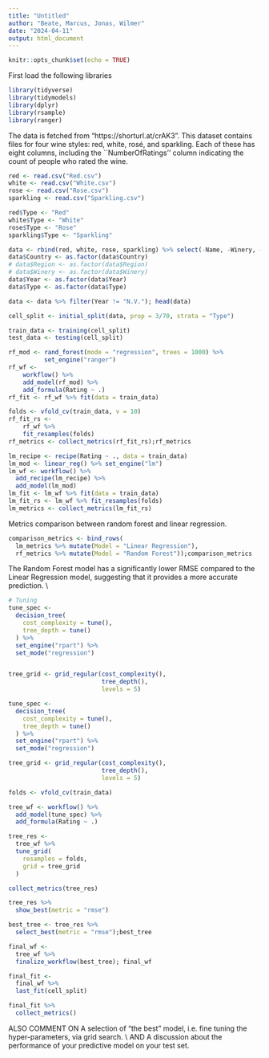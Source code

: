 ```yaml
---
title: "Untitled"
author: "Beate, Marcus, Jonas, Wilmer"
date: "2024-04-11"
output: html_document
---
```


```r
knitr::opts_chunk$set(echo = TRUE)
```
First load the following libraries
```r
library(tidyverse)
library(tidymodels)
library(dplyr)
library(rsample)
library(ranger)
```
The data is fetched from "https://shorturl.at/crAK3". 
This dataset contains files for four wine styles: red, white, rosé, and sparkling. 
Each of these has eight columns, including the ``NumberOfRatings'' column indicating the count of people who rated the wine. 

```r
red <- read.csv("Red.csv")
white <- read.csv("White.csv")
rose <- read.csv("Rose.csv")
sparkling <- read.csv("Sparkling.csv")

red$Type <- "Red"
white$Type <- "White"
rose$Type <- "Rose"
sparkling$Type <- "Sparkling"

data <- rbind(red, white, rose, sparkling) %>% select(-Name, -Winery, -Region)
data$Country <- as.factor(data$Country)
# data$Region <- as.factor(data$Region)
# data$Winery <- as.factor(data$Winery)
data$Year <- as.factor(data$Year)
data$Type <- as.factor(data$Type)

data <- data %>% filter(Year != "N.V."); head(data)
```

```r
cell_split <- initial_split(data, prop = 3/70, strata = "Type")

train_data <- training(cell_split)
test_data <- testing(cell_split)
```

```r
rf_mod <- rand_forest(mode = "regression", trees = 1000) %>% 
          set_engine("ranger")
rf_wf <-
    workflow() %>%
    add_model(rf_mod) %>%
    add_formula(Rating ~ .)
rf_fit <- rf_wf %>% fit(data = train_data)

folds <- vfold_cv(train_data, v = 10)
rf_fit_rs <-
    rf_wf %>%
    fit_resamples(folds)
rf_metrics <- collect_metrics(rf_fit_rs);rf_metrics
```


```r
lm_recipe <- recipe(Rating ~ ., data = train_data)
lm_mod <- linear_reg() %>% set_engine("lm")
lm_wf <- workflow() %>%
  add_recipe(lm_recipe) %>%
  add_model(lm_mod)
lm_fit <- lm_wf %>% fit(data = train_data)
lm_fit_rs <- lm_wf %>% fit_resamples(folds)
lm_metrics <- collect_metrics(lm_fit_rs)
```
Metrics comparison between random forest and linear regression.
```r

comparison_metrics <- bind_rows(
  lm_metrics %>% mutate(Model = "Linear Regression"),
  rf_metrics %>% mutate(Model = "Random Forest"));comparison_metrics
```
The Random Forest model has a significantly lower RMSE compared to the Linear Regression model, suggesting that it provides a more accurate prediction. \\
```r

# Tuning
tune_spec <- 
  decision_tree(
    cost_complexity = tune(),
    tree_depth = tune()
  ) %>% 
  set_engine("rpart") %>% 
  set_mode("regression")


tree_grid <- grid_regular(cost_complexity(),
                          tree_depth(),
                          levels = 5)

tune_spec <-
  decision_tree(
    cost_complexity = tune(),
    tree_depth = tune()
  ) %>%
  set_engine("rpart") %>%
  set_mode("regression")

tree_grid <- grid_regular(cost_complexity(),
                          tree_depth(),
                          levels = 5)

folds <- vfold_cv(train_data)

tree_wf <- workflow() %>%
  add_model(tune_spec) %>%
  add_formula(Rating ~ .)

tree_res <- 
  tree_wf %>% 
  tune_grid(
    resamples = folds,
    grid = tree_grid
  )

collect_metrics(tree_res)

tree_res %>%
  show_best(metric = "rmse")

best_tree <- tree_res %>%
  select_best(metric = "rmse");best_tree

final_wf <- 
  tree_wf %>% 
  finalize_workflow(best_tree); final_wf

final_fit <- 
  final_wf %>%
  last_fit(cell_split) 

final_fit %>%
  collect_metrics()
```
ALSO COMMENT ON A selection of "the best" model, i.e. fine tuning the hyper-parameters, via grid search. \\
AND A discussion about the performance of your predictive model on your test set.
```r

```

